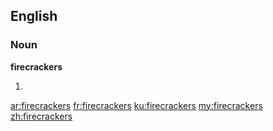 ==English==

===Noun===
'''firecrackers'''

# {{plural of|[[firecracker]]}}

[[ar:firecrackers]]
[[fr:firecrackers]]
[[ku:firecrackers]]
[[my:firecrackers]]
[[zh:firecrackers]]